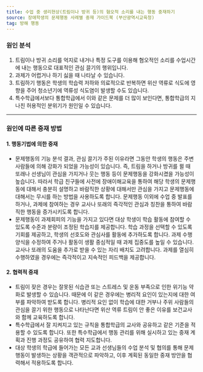 ```yaml
---
title: 수업 중 생리현상(트림이나 방귀 등)의 혐오적 소리를 내는 행동 중재하기
source: 장애학생의 문제행동 사례별 중재 가이드북 (부산광역시교육청)
tag: 방해 행동
---
```


### 원인 분석

1. 트림이나 방귀 소리를 억지로 내거나 특정 도구를 이용해 혐오적인 소리를 수업시간에 내는 행동으로 대표적인 관심 끌기의 행위입니다.
2. 과제가 어렵거나 하기 싫을 때 나타날 수 있습니다.
3. 트림하기 행동은 학생의 학습력 저하와 의료적으로 반복하면 위산 역류로 식도에 영향을 주어 청소년기에 역류성 식도염이 발생할 수도 있습니다.
4. 특수학급에서보다 통합학급에서 이와 같은 문제를 더 많이 보인다면, 통합학급의 지나친 허용적인 분위기가 원인일 수 있습니다.

---

### 원인에 따른 중재 방법

#### 1. 행동기법에 의한 중재

- 문제행동의 기능 분석 결과, 관심 끌기가 주된 이유라면 그동안 학생의 행동은 주변 사람들에 의해 강화가 되었을 가능성이 있습니다. 즉, 트림을 하거나 방귀를 뀔 때 또래나 선생님이 관심을 가지거나 웃는 행동 등이 문제행동을 강화시켰을 가능성이 높습니다. 따라서 학급 친구들에 사전에 장애이해교육을 통하여 해당 학생의 문제행동에 대해서 충분히 설명하고 바람직한 상황에 대해서만 관심을 가지고 문제행동에 대해서는 무시를 하는 방법을 사용하도록 합니다. 문제행동 이외에 수업 중 발표를 하거나, 과제에 참여하는 경우 교사나 또래의 즉각적인 관심과 칭찬을 통하여 바람직한 행동을 증가시키도록 합니다.
- 문제행동이 과제회피의 기능을 가지고 있다면 대상 학생이 학습 활동에 참여할 수 있도록 수준과 분량이 조정된 학습지를 제공합니다. 학습 과정을 선택할 수 있도록 기회를 제공하고, 학생의 선호도와 관심사를 활동에 추가하도록 합니다. 과제 수행 양식을 수정하여 주거나 활동이 생활 중심적일 때 과제 집중도를 높일 수 있습니다. 교사나 또래의 도움을 추가로 받을 수 있는 자리 배치도 고려합니다. 과제를 열심히 수행하였을 경우에는 즉각적이고 지속적인 피드백을 제공합니다.

#### 2. 협력적 중재

- 트림이 잦은 경우는 잘못된 식습관 또는 스트레스 및 운동 부족으로 인한 위기능 약화로 발생할 수 있습니다. 때문에 이 같은 경우에는 병리적 요인이 있는지에 대한 여부를 파악하여 받도록 합니다. 병리적 요인 없이 학습에 대한 거부나 주위 사람들의 관심을 끌기 위한 행동으로 나타난다면 위산 역류 트림이 안 좋은 이유를 보건교사와 함께 교육하도록 합니다.
- 특수학급에서 잘 지켜지고 있는 규칙을 통합학급의 교사와 공유하고 같은 기준을 적용할 수 있도록 합니다. 또한 특수학급에서 행동 관리를 위해 실시하고 있는 중재 계획과 진행 과정도 공유하여 협력 지도합니다.
- 대상 학생의 학급에 들어가는 모든 교과 선생님들의 수업 분석 및 협의를 통해 문제행동이 발생하는 상황을 객관적으로 파악하고, 이후 계획된 동일한 중재 방안을 협력해서 적용하도록 합니다.
